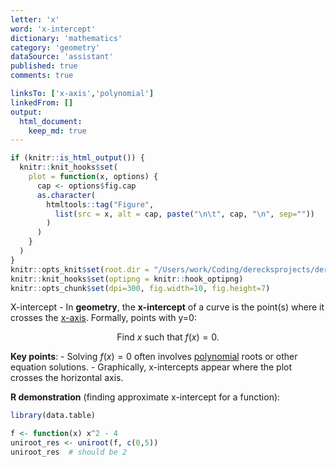 ```yaml
---
letter: 'x'
word: 'x-intercept'
dictionary: 'mathematics'
category: 'geometry'
dataSource: 'assistant'
published: true
comments: true

linksTo: ['x-axis','polynomial']
linkedFrom: []
output:
  html_document:
    keep_md: true
---
```


```r
if (knitr::is_html_output()) {
  knitr::knit_hooks$set(
    plot = function(x, options) {
      cap <- options$fig.cap
      as.character(
        htmltools::tag("Figure",
          list(src = x, alt = cap, paste("\n\t", cap, "\n", sep=""))
        )
      )
    }
  )
}
knitr::opts_knit$set(root.dir = "/Users/work/Coding/derecksprojects/derecksnotes.com-playground/derecksnotes.com/client/src/app/dictionaries/mathematics/definitions")
knitr::knit_hooks$set(optipng = knitr::hook_optipng)
knitr::opts_chunk$set(dpi=300, fig.width=10, fig.height=7)
```

<a id="x-intercept">X-intercept</a> - In **geometry**, the **x-intercept** of a curve is the point(s) where it crosses the [x-axis](#x-axis). Formally, points with y=0:

$$
\text{Find } x \text{ such that } f(x)=0.
$$

**Key points**:
- Solving $f(x)=0$ often involves [polynomial](#polynomial) roots or other equation solutions.
- Graphically, x-intercepts appear where the plot crosses the horizontal axis.

**R demonstration** (finding approximate x-intercept for a function):

```r
library(data.table)

f <- function(x) x^2 - 4
uniroot_res <- uniroot(f, c(0,5))
uniroot_res  # should be 2
```
